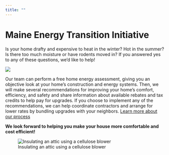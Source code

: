 ```yaml
---
title: ""
---
```


# Maine Energy Transition Initiative {.r-stack}

Is your home drafty and expensive to heat in the winter? Hot in the summer? Is there too much moisture or have rodents moved in? If you answered yes to any of these questions, we’d like to help!

::: {column-body}
![](images/team.jpg)
:::

Our team can perform a free home energy assessment, giving you an objective look at your home’s construction and energy systems. Then, we will make several recommendations for improving your home’s comfort, efficiency, and safety and share information about available rebates and tax credits to help pay for upgrades. If you choose to implement any of the recommendations, we can help coordinate contractors and arrange for lower rates by bundling upgrades with your neighbors. [Learn more about our process](process.qmd)

::: {layout-ncol=2}
**We look forward to helping you make your house more comfortable and cost efficient!**

![Insulating an attic using a cellulose blower](images/cellulose-blower-s.jpg){fig-align="right" text-align="right" fig-alt="Person insulating atiic with cellulose blower"}
:::
